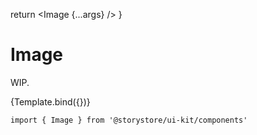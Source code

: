 
<Meta title="Components/Image" component={Image} />

  return <Image {...args} />
}

# Image

WIP.

<Canvas withSource="open">
  <Story
    name="Image"
    args={{
      src: imgSrc,
      width: 400,
      height: 195,
    }}
  >
    {Template.bind({})}
  </Story>
</Canvas>

```
import { Image } from '@storystore/ui-kit/components'
```

<ArgsTable story="Image" />
